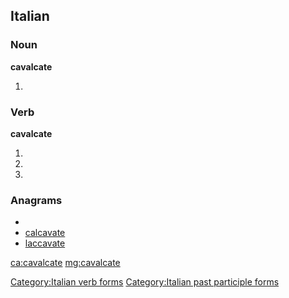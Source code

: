 ==Italian==

===Noun===
'''cavalcate''' {{f}}

# {{plural of|[[cavalcata]]|lang=it}}

===Verb===
'''cavalcate'''

# {{form of|[[second-person|Second-person]] [[plural]] [[present tense]]|cavalcare|lang=it}}
# {{form of|Second-person plural [[imperative]]|cavalcare|lang=it}}
# {{form of|[[feminine|Feminine]] plural|cavalcato}}

===Anagrams===
* {{alphagram|aaacceltv}}
* [[calcavate#Italian|calcavate]]
* [[laccavate#Italian|laccavate]]

[[Category:Italian verb forms]]
[[Category:Italian past participle forms]]

[[ca:cavalcate]]
[[mg:cavalcate]]